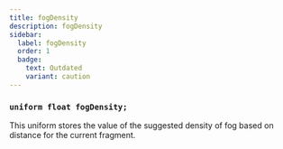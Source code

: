```yaml
---
title: fogDensity
description: fogDensity
sidebar:
  label: fogDensity
  order: 1
  badge:
    text: Outdated
    variant: caution
---
```


### `uniform float fogDensity;`

This uniform stores the value of the suggested density of fog based on distance for the current fragment.